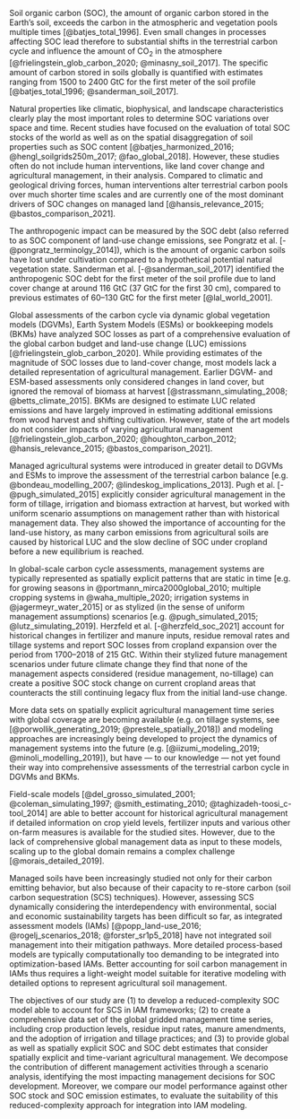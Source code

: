 \introduction

Soil organic carbon (SOC), the amount of organic carbon stored in the Earth’s soil, exceeds the carbon in the atmospheric and vegetation pools multiple times [@batjes_total_1996]. Even small changes in processes affecting SOC lead therefore to substantial shifts in the terrestrial carbon cycle and influence the amount of CO~2~ in the atmosphere [@frielingstein_glob_carbon_2020; @minasny_soil_2017]. The specific amount of carbon stored in soils globally is quantified with estimates ranging from 1500 to 2400 GtC for the first meter of the soil profile [@batjes_total_1996; @sanderman_soil_2017]. 

Natural properties like climatic, biophysical, and landscape characteristics clearly play the most important roles to determine SOC variations over space and time. Recent studies have focused on the evaluation of total SOC stocks of the world as well as on the spatial disaggregation of soil properties such as SOC content [@batjes_harmonized_2016; @hengl_soilgrids250m_2017; @fao_global_2018]. However, these studies often do not include human interventions, like land cover change and agricultural management, in their analysis. Compared to climatic and geological driving forces, human interventions alter terrestrial carbon pools over much shorter time scales and are currently one of the most dominant drivers of SOC changes on managed land [@hansis_relevance_2015; @bastos_comparison_2021]. 

The anthropogenic impact can be measured by the SOC debt (also referred to as SOC component of land-use change emissions, see Pongratz et al. [-@pongratz_terminolgy_2014]), which is the amount of organic carbon soils have lost under cultivation compared to a hypothetical potential natural vegetation state. Sanderman et al. [-@sanderman_soil_2017] identified the anthropogenic SOC debt for the first meter of the soil profile due to land cover change at around 116 GtC (37 GtC for the first 30 cm), compared to previous estimates of 60--130 GtC for the first meter [@lal_world_2001]. 

Global assessments of the carbon cycle via dynamic global vegetation models (DGVMs), Earth System Models (ESMs) or bookkeeping models (BKMs) have analyzed SOC losses as part of a comprehensive evaluation of the global carbon budget and land-use change (LUC) emissions [@frielingstein_glob_carbon_2020]. While providing estimates of the magnitude of SOC losses due to land-cover change, most models lack a detailed representation of agricultural management. Earlier DGVM- and ESM-based assessments only considered changes in land cover, but ignored the removal of biomass at harvest [@strassmann_simulating_2008; @betts_climate_2015]. BKMs are designed to estimate LUC related emissions and have largely improved in estimating additional emissions from wood harvest and shifting cultivation. However, state of the art models do not consider impacts of varying agricultural management [@frielingstein_glob_carbon_2020; @houghton_carbon_2012; @hansis_relevance_2015; @bastos_comparison_2021]. 

Managed agricultural systems were introduced in greater detail to DGVMs and ESMs to improve the assessment of the terrestrial carbon balance [e.g. @bondeau_modelling_2007; @lindeskog_implications_2013]. Pugh et al. [-@pugh_simulated_2015] explicitly consider agricultural management in the form of tillage, irrigation and biomass extraction at harvest, but worked with uniform scenario assumptions on management rather than with historical management data. They also showed the importance of accounting for the land-use history, as many carbon emissions from agricultural soils are caused by historical LUC and the slow decline of SOC under cropland before a new equilibrium is reached. 

In global-scale carbon cycle assessments, management systems are typically represented as spatially explicit patterns that are static in time [e.g. for growing seasons in @portmann_mirca2000global_2010; multiple cropping systems in @waha_multiple_2020; irrigation systems in @jagermeyr_water_2015] or as stylized (in the sense of uniform management assumptions) scenarios [e.g. @pugh_simulated_2015; @lutz_simulating_2019]. Herzfeld et al. [-@herzfeld_soc_2021] account for historical changes in fertilizer and manure inputs, residue removal rates and tillage systems and report SOC losses from cropland expansion over the period from 1700--2018 of 215 GtC. Within their stylized future management scenarios under future climate change they find that none of the management aspects considered (residue management, no-tillage) can create a positive SOC stock change on current cropland areas that counteracts the still continuing legacy flux from the initial land-use change. 

More data sets on spatially explicit agricultural management time series with global coverage are becoming available (e.g. on tillage systems, see [@porwollik_generating_2019; @prestele_spatially_2018]) and modeling approaches are increasingly being developed to project the dynamics of management systems into the future (e.g. [@iizumi_modeling_2019; @minoli_modelling_2019]), but have --- to our knowledge --- not yet found their way into comprehensive assessments of the terrestrial carbon cycle in DGVMs and BKMs. 

Field-scale models [@del_grosso_simulated_2001; @coleman_simulating_1997; @smith_estimating_2010; @taghizadeh-toosi_c-tool_2014] are able to better account for historical agricultural management if detailed information on crop yield levels, fertilizer inputs and various other on-farm measures is available for the studied sites. However, due to the lack of comprehensive global management data as input to these models, scaling up to the global domain remains a complex challenge [@morais_detailed_2019].

Managed soils have been increasingly studied not only for their carbon emitting behavior, but also because of their capacity to re-store carbon (soil carbon sequestration (SCS) techniques). However, assessing SCS dynamically considering the interdependency with environmental, social and economic sustainability targets has been difficult so far, as integrated assessment models (IAMs) [@popp_land-use_2016; @rogelj_scenarios_2018; @forster_sr1p5_2018] have not integrated soil management into their mitigation pathways. More detailed process-based models are typically computationally too demanding to be integrated into optimization-based IAMs. Better accounting for soil carbon management in IAMs thus requires a light-weight model suitable for iterative modeling with detailed options to represent agricultural soil management. 

The objectives of our study are (1) to develop a reduced-complexity SOC model able to account for SCS in IAM frameworks; (2) to create a comprehensive data set of the global gridded management time series, including crop production levels, residue input rates, manure amendments, and the adoption of irrigation and tillage practices; and (3) to provide global as well as spatially explicit SOC and SOC debt estimates that consider spatially explicit and time-variant agricultural management. 
We decompose the contribution of different management activities through a scenario analysis, identifying the most impacting management decisions for SOC development. Moreover, we compare our model performance against other SOC stock and SOC emission estimates, to evaluate the suitability of this reduced-complexity approach for integration into IAM modeling. 
